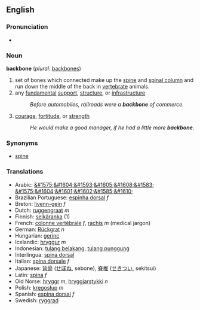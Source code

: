 ==English==
===Pronunciation===
*{{audio|en-us-admit.ogg|Audio (US)}}

===Noun===
'''backbone'''  (''plural:'' [[backbones]])
# set of bones which connected make up the [[spine]] and [[spinal column]] and run down the middle of the back in [[vertebrate]] animals.
# any [[fundamental]] [[support]], [[structure]], or [[infrastructure]]
#:''Before automobiles, railroads were a '''backbone''' of commerce.''
# [[courage]], [[fortitude]], or [[strength]]
#:''He would make a good manager, if he had a little more '''backbone'''.''

===Synonyms===
*[[spine]]

===Translations===
*Arabic: [[&#1575;&#1604;&#1593;&#1605;&#1608;&#1583; &#1575;&#1604;&#1601;&#1602;&#1585;&#1610;]]
*Brazilian Portuguese: [[espinha dorsal]] ''f''
*Breton: [[livenn-gein]] ''f''
*Dutch: [[ruggengraat]] ''m''
*Finnish: [[selkäranka]] (1)
*French: [[colonne vertébrale]] ''f'', [[rachis]] ''m'' (medical jargon)
*German: [[Rückgrat]] ''n''
*Hungarian: [[gerinc]]
*Icelandic: [[hryggur]] ''m''
*Indonesian: [[tulang belakang]], [[tulang punggung]]
*Interlingua: [[spina dorsal]]
*Italian: [[spina dorsale]] ''f''
*Japanese: [[背骨]] ([[せぼね]], sebone), [[脊椎]] ([[せきつい]], sekitsui)
*Latin: [[spina]] ''f''
*Old Norse: [[hryggr]] ''m'', [[hryggjarstykki]] ''n''
*Polish: [[kręgosłup]] ''m''
*Spanish: [[espina dorsal]] ''f''
*Swedish: [[ryggrad]]